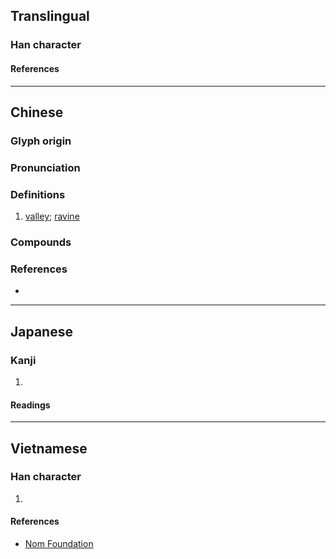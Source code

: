 {{character info/new}}
==Translingual==

===Han character===
{{Han char|rn=46|rad=山|as=07|sn=10|four=28768|canj=UCOR|ids=⿰山谷}}

====References====
{{Han ref|kx=0311.110|dkj=08073|dj=0611.190|hdz=10775.090|uh=5CEA}}

----

==Chinese==
{{zh-forms}}

===Glyph origin===
{{Han etym}}
{{Han compound|山|谷|ls=psc|ls2=ic|t1=mountain|c1=s|c2=p|t2=valley}}

===Pronunciation===
{{zh-pron
|m=yù
|c=juk6,jyu6
|mc=
|oc=y
|cat=n
}}

===Definitions===
{{zh-hanzi}}

# [[valley]]; [[ravine]]

===Compounds===
{{zh-der|嘉峪關|李峪風格|臺峪|經石峪|朱家峪|湯峪|馬蘭峪|兩峪|峪山|吐峪溝|萬峪河|大峪|蒼峪|下峪|流峪}}

===References===
* {{R:yue:mfccd}}

----

==Japanese==

===Kanji===
{{ja-kanji|grade=|rs=山07}}

# {{rfdef|ja|sort=山07}}

====Readings====
{{ja-readings
|on=よく
|kun=たに
}}

----

==Vietnamese==

===Han character===
{{vi-readings|rs=山07|reading=dụ}}

# {{rfdef|vi|sort=山07}}

====References====
* [http://nomfoundation.org/common/nom_details.php?codepoint=5cea Nom Foundation]